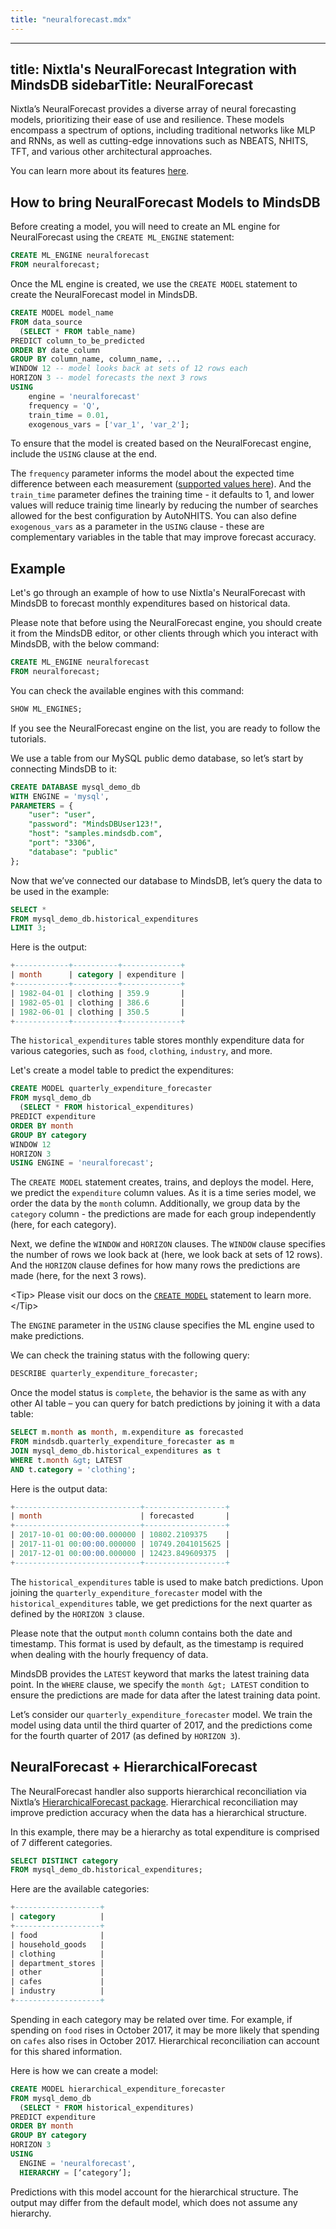 ```yaml
---
title: "neuralforecast.mdx"
---
```


---
title: Nixtla's NeuralForecast Integration with MindsDB
sidebarTitle: NeuralForecast
---

Nixtla’s NeuralForecast provides a diverse array of neural forecasting models, prioritizing their ease of use and resilience. These models encompass a spectrum of options, including traditional networks like MLP and RNNs, as well as cutting-edge innovations such as NBEATS, NHITS, TFT, and various other architectural approaches.

You can learn more about its features [here](https://nixtla.github.io/neuralforecast/).

## How to bring NeuralForecast Models to MindsDB

Before creating a model, you will need to create an ML engine for NeuralForecast using the `CREATE ML_ENGINE` statement:

```sql
CREATE ML_ENGINE neuralforecast
FROM neuralforecast;
```

Once the ML engine is created, we use the `CREATE MODEL` statement to create the NeuralForecast model in MindsDB.

```sql
CREATE MODEL model_name
FROM data_source
  (SELECT * FROM table_name)
PREDICT column_to_be_predicted
ORDER BY date_column
GROUP BY column_name, column_name, ...
WINDOW 12 -- model looks back at sets of 12 rows each
HORIZON 3 -- model forecasts the next 3 rows
USING
    engine = 'neuralforecast'
    frequency = 'Q',
    train_time = 0.01,
    exogenous_vars = ['var_1', 'var_2'];
```

To ensure that the model is created based on the NeuralForecast engine, include the `USING` clause at the end.

The `frequency` parameter informs the model about the expected time difference between each measurement ([supported values here](https://pandas.pydata.org/pandas-docs/stable/user_guide/timeseries.html#offset-aliases)). And the `train_time` parameter defines the training time - it defaults to 1, and lower values will reduce trainig time linearly by reducing the number of searches allowed for the best configuration by AutoNHITS. You can also define `exogenous_vars` as a parameter in the `USING` clause - these are complementary variables in the table that may improve forecast accuracy.

## Example

Let's go through an example of how to use Nixtla's NeuralForecast with MindsDB to forecast monthly expenditures based on historical data.

Please note that before using the NeuralForecast engine, you should create it from the MindsDB editor, or other clients through which you interact with MindsDB, with the below command:

```sql
CREATE ML_ENGINE neuralforecast
FROM neuralforecast;
```

You can check the available engines with this command:

```sql
SHOW ML_ENGINES;
```

If you see the NeuralForecast engine on the list, you are ready to follow the tutorials.

We use a table from our MySQL public demo database, so let’s start by connecting MindsDB to it:

```sql
CREATE DATABASE mysql_demo_db
WITH ENGINE = 'mysql',
PARAMETERS = {
    "user": "user",
    "password": "MindsDBUser123!",
    "host": "samples.mindsdb.com",
    "port": "3306",
    "database": "public"
};
```

Now that we’ve connected our database to MindsDB, let’s query the data to be used in the example:

```sql
SELECT *
FROM mysql_demo_db.historical_expenditures
LIMIT 3;
```

Here is the output:

```sql
+------------+----------+-------------+
| month      | category | expenditure |
+------------+----------+-------------+
| 1982-04-01 | clothing | 359.9       |
| 1982-05-01 | clothing | 386.6       |
| 1982-06-01 | clothing | 350.5       |
+------------+----------+-------------+
```

The `historical_expenditures` table stores monthly expenditure data for various categories, such as `food`, `clothing`, `industry`, and more.

Let's create a model table to predict the expenditures:

```sql
CREATE MODEL quarterly_expenditure_forecaster
FROM mysql_demo_db
  (SELECT * FROM historical_expenditures)
PREDICT expenditure
ORDER BY month
GROUP BY category
WINDOW 12
HORIZON 3
USING ENGINE = 'neuralforecast';
```

The `CREATE MODEL` statement creates, trains, and deploys the model. Here, we predict the `expenditure` column values. As it is a time series model, we order the data by the `month` column. Additionally, we group data by the `category` column - the predictions are made for each group independently (here, for each category).

Next, we define the `WINDOW` and `HORIZON` clauses. The `WINDOW` clause specifies the number of rows we look back at (here, we look back at sets of 12 rows). And the `HORIZON` clause defines for how many rows the predictions are made (here, for the next 3 rows).

&lt;Tip&gt;
Please visit our docs on the [`CREATE MODEL`](/sql/create/model) statement to learn more.
&lt;/Tip&gt;

The `ENGINE` parameter in the `USING` clause specifies the ML engine used to make predictions.

We can check the training status with the following query:

```sql
DESCRIBE quarterly_expenditure_forecaster;
```

Once the model status is `complete`, the behavior is the same as with any other AI table – you can query for batch predictions by joining it with a data table:

```sql
SELECT m.month as month, m.expenditure as forecasted
FROM mindsdb.quarterly_expenditure_forecaster as m
JOIN mysql_demo_db.historical_expenditures as t
WHERE t.month &gt; LATEST
AND t.category = 'clothing';
```

Here is the output data:

```sql
+----------------------------+------------------+
| month                      | forecasted       |
+----------------------------+------------------+
| 2017-10-01 00:00:00.000000 | 10802.2109375    |
| 2017-11-01 00:00:00.000000 | 10749.2041015625 |
| 2017-12-01 00:00:00.000000 | 12423.849609375  |
+----------------------------+------------------+
```

The `historical_expenditures` table is used to make batch predictions. Upon joining the `quarterly_expenditure_forecaster` model with the `historical_expenditures` table, we get predictions for the next quarter as defined by the `HORIZON 3` clause.

Please note that the output `month` column contains both the date and timestamp. This format is used by default, as the timestamp is required when dealing with the hourly frequency of data.

MindsDB provides the `LATEST` keyword that marks the latest training data point. In the `WHERE` clause, we specify the `month &gt; LATEST` condition to ensure the predictions are made for data after the latest training data point.

Let’s consider our `quarterly_expenditure_forecaster` model. We train the model using data until the third quarter of 2017, and the predictions come for the fourth quarter of 2017 (as defined by `HORIZON 3`).

## NeuralForecast + HierarchicalForecast

The NeuralForecast handler also supports hierarchical reconciliation via Nixtla’s [HierarchicalForecast package](https://nixtla.github.io/hierarchicalforecast/). Hierarchical reconciliation may improve prediction accuracy when the data has a hierarchical structure.

In this example, there may be a hierarchy as total expenditure is comprised of 7 different categories.

```sql
SELECT DISTINCT category
FROM mysql_demo_db.historical_expenditures;
```

Here are the available categories:

```sql
+-------------------+
| category          |
+-------------------+
| food              |
| household_goods   |
| clothing          |
| department_stores |
| other             |
| cafes             |
| industry          |
+-------------------+
```

Spending in each category may be related over time. For example, if spending on `food` rises in October 2017, it may be more likely that spending on `cafes` also rises in October 2017. Hierarchical reconciliation can account for this shared information.

Here is how we can create a model:

```sql
CREATE MODEL hierarchical_expenditure_forecaster
FROM mysql_demo_db
  (SELECT * FROM historical_expenditures)
PREDICT expenditure
ORDER BY month
GROUP BY category
HORIZON 3
USING
  ENGINE = 'neuralforecast',
  HIERARCHY = [‘category’];
```

Predictions with this model account for the hierarchical structure. The output may differ from the default model, which does not assume any hierarchy.

